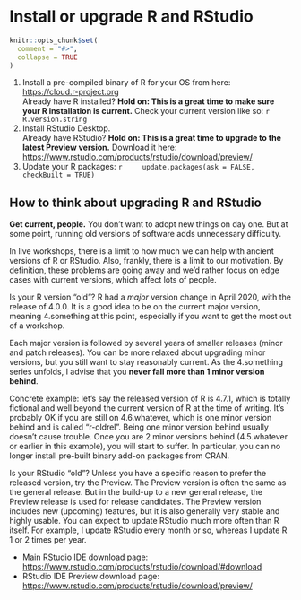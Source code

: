# Install or upgrade R and RStudio {#install-r-rstudio}

```r
knitr::opts_chunk$set(
  comment = "#>",
  collapse = TRUE
)
```

1. Install a pre-compiled binary of R for your OS from here:  
    <https://cloud.r-project.org>  
    Already have R installed? **Hold on: This is a great time to make sure your R installation is current.** Check your current version like so:
    ```r
    R.version.string
    ```
1. Install RStudio Desktop.  
   Already have RStudio? **Hold on: This is a great time to upgrade to the latest Preview version.** Download it here:  
    <https://www.rstudio.com/products/rstudio/download/preview/>
1. Update your R packages:
    ```r
    update.packages(ask = FALSE, checkBuilt = TRUE)
    ```

## How to think about upgrading R and RStudio

**Get current, people.** You don't want to adopt new things on day one. But at some point, running old versions of software adds unnecessary difficulty.

In live workshops, there is a limit to how much we can help with ancient versions of R or RStudio. Also, frankly, there is a limit to our motivation. By definition, these problems are going away and we'd rather focus on edge cases with current versions, which affect lots of people.

Is your R version "old"? R had a *major* version change in April 2020, with the release of 4.0.0. It is a good idea to be on the current major version, meaning 4.something at this point, especially if you want to get the most out of a workshop.

Each major version is followed by several years of smaller releases (minor and patch releases). You can be more relaxed about upgrading minor versions, but you still want to stay reasonably current. As the 4.something series unfolds, I advise that you **never fall more than 1 minor version behind**.

Concrete example: let's say the released version of R is 4.7.1, which is totally fictional and well beyond the current version of R at the time of writing.
It's probably OK if you are still on 4.6.whatever, which is one minor version behind and is called "r-oldrel".
Being one minor version behind usually doesn't cause trouble.
Once you are 2 minor versions behind (4.5.whatever or earlier in this example), you will start to suffer.
In particular, you can no longer install pre-built binary add-on packages from CRAN.

Is your RStudio "old"?
Unless you have a specific reason to prefer the released version, try the Preview.
The Preview version is often the same as the general release.
But in the build-up to a new general release, the Preview release is used for release candidates.
The Preview version includes new (upcoming) features, but it is also generally very stable and highly usable.
You can expect to update RStudio much more often than R itself.
For example, I update RStudio every month or so, whereas I update R 1 or 2 times per year.

* Main RStudio IDE download page: <https://www.rstudio.com/products/rstudio/download/#download>
* RStudio IDE Preview download page: <https://www.rstudio.com/products/rstudio/download/preview/>
